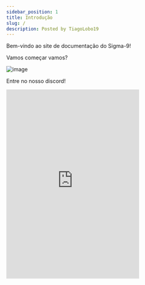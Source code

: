 ```yaml
---
sidebar_position: 1
title: Introdução
slug: /
description: Posted by TiagoLobo19
---
```

Bem-vindo ao site de documentação do Sigma-9!

Vamos começar vamos?

![image](https://cdn.discordapp.com/attachments/1074021818656112721/1076586439216726066/Captura_de_Ecra_8.png)

Entre no nosso discord!
<iframe src="https://discord.com/widget?id=1072090772222005328&theme=dark" width="350" height="500" allowtransparency="true" frameborder="0" sandbox="allow-popups allow-popups-to-escape-sandbox allow-same-origin allow-scripts"></iframe>
